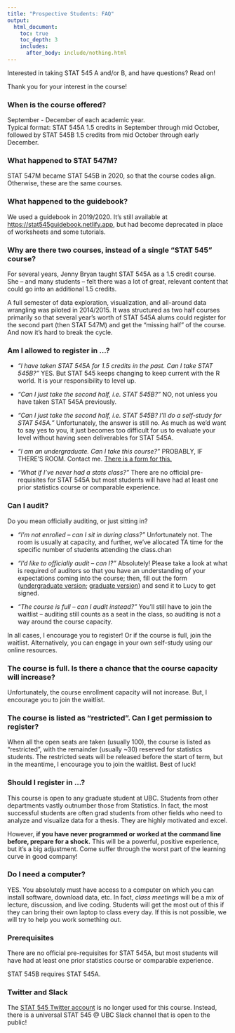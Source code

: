 ```yaml
---
title: "Prospective Students: FAQ"
output:
  html_document:
    toc: true
    toc_depth: 3
    includes:
      after_body: include/nothing.html
---
```


Interested in taking STAT 545 A and/or B, and have questions? Read on!

Thank you for your interest in the course!

### When is the course offered?

September - December of each academic year.\
Typical format: STAT 545A 1.5 credits in September through mid October, followed by STAT 545B 1.5 credits from mid October through early December.

### What happened to STAT 547M?

STAT 547M became STAT 545B in 2020, so that the course codes align. Otherwise, these are the same courses.

### What happened to the guidebook?

We used a guidebook in 2019/2020. It's still available at <https://stat545guidebook.netlify.app>, but had become deprecated in place of worksheets and some tutorials.

### Why are there two courses, instead of a single "STAT 545" course?

For several years, Jenny Bryan taught STAT 545A as a 1.5 credit course. She -- and many students -- felt there was a lot of great, relevant content that could go into an additional 1.5 credits.

A full semester of data exploration, visualization, and all-around data wrangling was piloted in 2014/2015. It was structured as two half courses primarily so that several year's worth of STAT 545A alums could register for the second part (then STAT 547M) and get the "missing half" of the course. And now it's hard to break the cycle.

### Am I allowed to register in ...?

-   *"I have taken STAT 545A for 1.5 credits in the past. Can I take STAT 545B?"* YES. But STAT 545 keeps changing to keep current with the R world. It is your responsibility to level up.

-   *"Can I just take the second half, i.e. STAT 545B?"* NO, not unless you have taken STAT 545A previously.

-   *"Can I just take the second half, i.e. STAT 545B? I'll do a self-study for STAT 545A."* Unfortunately, the answer is still no. As much as we'd want to say yes to you, it just becomes too difficult for us to evaluate your level without having seen deliverables for STAT 545A.

-   *"I am an undergraduate. Can I take this course?"* PROBABLY, IF THERE'S ROOM. Contact me. [There is a form for this.](https://www.grad.ubc.ca/forms/enrolment-undergraduate-students-graduate-course)

-   *"What if I've never had a stats class?"* There are no official pre-requisites for STAT 545A but most students will have had at least one prior statistics course or comparable experience.

### Can I audit?

Do you mean officially auditing, or just sitting in?

-   *"I'm not enrolled -- can I sit in during class?"* Unfortunately not. The room is usually at capacity, and further, we've allocated TA time for the specific number of students attending the class.chan

-   *"I'd like to officially audit -- can I?"* Absolutely! Please take a look at what is required of auditors so that you have an understanding of your expectations coming into the course; then, fill out the form ([undergraduate version](http://students.ubc.ca/enrolment/courses/academic-planning/audit); [graduate version](http://www.grad.ubc.ca/current-students/managing-your-program/audit)) and send it to Lucy to get signed.

-   *"The course is full -- can I audit instead?"* You'll still have to join the waitlist -- auditing still counts as a seat in the class, so auditing is not a way around the course capacity.

In all cases, I encourage you to register! Or if the course is full, join the waitlist. Alternatively, you can engage in your own self-study using our online resources.

### The course is full. Is there a chance that the course capacity will increase?

Unfortunately, the course enrollment capacity will not increase. But, I encourage you to join the waitlist.

### The course is listed as "restricted". Can I get permission to register?

When all the open seats are taken (usually 100), the course is listed as "restricted", with the remainder (usually \~30) reserved for statistics students. The restricted seats will be released before the start of term, but in the meantime, I encourage you to join the waitlist. Best of luck!

### Should I register in ...?

This course is open to any graduate student at UBC. Students from other departments vastly outnumber those from Statistics. In fact, the most successful students are often grad students from other fields who need to analyze and visualize data for a thesis. They are highly motivated and excel.

However, **if you have never programmed or worked at the command line before, prepare for a shock.** This will be a powerful, positive experience, but it's a big adjustment. Come suffer through the worst part of the learning curve in good company!

### Do I need a computer?

YES. You absolutely must have access to a computer on which you can install software, download data, etc. In fact, *class meetings* will be a mix of lecture, discussion, and live coding. Students will get the most out of this if they can bring their own laptop to class every day. If this is not possible, we will try to help you work something out.

### Prerequisites

There are no official pre-requisites for STAT 545A, but most students will have had at least one prior statistics course or comparable experience.

STAT 545B requires STAT 545A.

### Twitter and Slack

The [STAT 545 Twitter account](https://twitter.com/STAT545) is no longer used for this course. Instead, there is a universal STAT 545 \@ UBC Slack channel that is open to the public!

